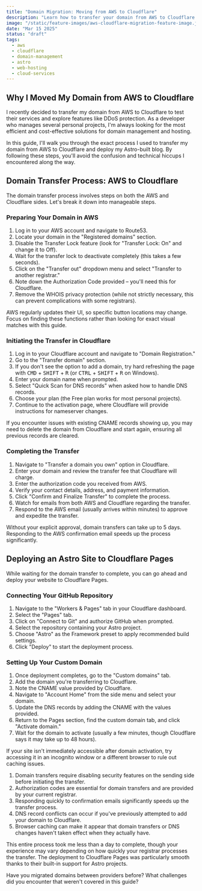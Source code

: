 ```yaml
---
title: "Domain Migration: Moving from AWS to Cloudflare"
description: "Learn how to transfer your domain from AWS to Cloudflare and deploy your Astro site with step-by-step instructions that save time and prevent common pitfalls."
image: "/static/feature-images/aws-cloudflare-migration-feature-image.jpeg"
date: "Mar 15 2025"
status: "draft"
tags:
  - aws
  - cloudflare
  - domain-management
  - astro
  - web-hosting
  - cloud-services
---
```



## Why I Moved My Domain from AWS to Cloudflare

I recently decided to transfer my domain from AWS to Cloudflare to test their services and explore features like DDoS protection. As a developer who manages several personal projects, I'm always looking for the most efficient and cost-effective solutions for domain management and hosting.

In this guide, I'll walk you through the exact process I used to transfer my domain from AWS to Cloudflare and deploy my Astro-built blog. By following these steps, you'll avoid the confusion and technical hiccups I encountered along the way.

## Domain Transfer Process: AWS to Cloudflare

The domain transfer process involves steps on both the AWS and Cloudflare sides. Let's break it down into manageable steps.

### Preparing Your Domain in AWS

1. Log in to your AWS account and navigate to Route53.
2. Locate your domain in the "Registered domains" section.
3. Disable the Transfer Lock feature (look for "Transfer Lock: On" and change it to Off).
4. Wait for the transfer lock to deactivate completely (this takes a few seconds).
5. Click on the "Transfer out" dropdown menu and select "Transfer to another registrar."
6. Note down the Authorization Code provided – you'll need this for Cloudflare.
7. Remove the WHOIS privacy protection (while not strictly necessary, this can prevent complications with some registrars).

<Callout type="info">
  AWS regularly updates their UI, so specific button locations may change. Focus
  on finding these functions rather than looking for exact visual matches with
  this guide.
</Callout>

### Initiating the Transfer in Cloudflare

1. Log in to your Cloudflare account and navigate to "Domain Registration."
2. Go to the "Transfer domain" section.
3. If you don't see the option to add a domain, try hard refreshing the page with <kbd>CMD</kbd> + <kbd>SHIFT</kbd> + <kbd>R</kbd> (or <kbd>CTRL</kbd> + <kbd>SHIFT</kbd> + <kbd>R</kbd> on Windows).
4. Enter your domain name when prompted.
5. Select "Quick Scan for DNS records" when asked how to handle DNS records.
6. Choose your plan (the Free plan works for most personal projects).
7. Continue to the activation page, where Cloudflare will provide instructions for nameserver changes.

<Callout type="success">
  If you encounter issues with existing CNAME records showing up, you may need
  to delete the domain from Cloudflare and start again, ensuring all previous
  records are cleared.
</Callout>

### Completing the Transfer

1. Navigate to "Transfer a domain you own" option in Cloudflare.
2. Enter your domain and review the transfer fee that Cloudflare will charge.
3. Enter the authorization code you received from AWS.
4. Verify your contact details, address, and payment information.
5. Click "Confirm and Finalize Transfer" to complete the process.
6. Watch for emails from both AWS and Cloudflare regarding the transfer.
7. Respond to the AWS email (usually arrives within minutes) to approve and expedite the transfer.

<Callout type="danger">
  Without your explicit approval, domain transfers can take up to 5 days.
  Responding to the AWS confirmation email speeds up the process significantly.
</Callout>

## Deploying an Astro Site to Cloudflare Pages

While waiting for the domain transfer to complete, you can go ahead and deploy your website to Cloudflare Pages.

### Connecting Your GitHub Repository

1. Navigate to the "Workers & Pages" tab in your Cloudflare dashboard.
2. Select the "Pages" tab.
3. Click on "Connect to Git" and authorize GitHub when prompted.
4. Select the repository containing your Astro project.
5. Choose "Astro" as the Framework preset to apply recommended build settings.
6. Click "Deploy" to start the deployment process.

### Setting Up Your Custom Domain

1. Once deployment completes, go to the "Custom domains" tab.
2. Add the domain you're transferring to Cloudflare.
3. Note the CNAME value provided by Cloudflare.
4. Navigate to "Account Home" from the side menu and select your domain.
5. Update the DNS records by adding the CNAME with the values provided.
6. Return to the Pages section, find the custom domain tab, and click "Activate domain."
7. Wait for the domain to activate (usually a few minutes, though Cloudflare says it may take up to 48 hours).

<Callout type="info">
  If your site isn't immediately accessible after domain activation, try
  accessing it in an incognito window or a different browser to rule out caching
  issues.
</Callout>

<Accordion client:load heading="Key Takeaways from This Migration">

1. Domain transfers require disabling security features on the sending side before initiating the transfer.
2. Authorization codes are essential for domain transfers and are provided by your current registrar.
3. Responding quickly to confirmation emails significantly speeds up the transfer process.
4. DNS record conflicts can occur if you've previously attempted to add your domain to Cloudflare.
5. Browser caching can make it appear that domain transfers or DNS changes haven't taken effect when they actually have.

</Accordion>

This entire process took me less than a day to complete, though your experience may vary depending on how quickly your registrar processes the transfer. The deployment to Cloudflare Pages was particularly smooth thanks to their built-in support for Astro projects.

Have you migrated domains between providers before? What challenges did you encounter that weren't covered in this guide?
